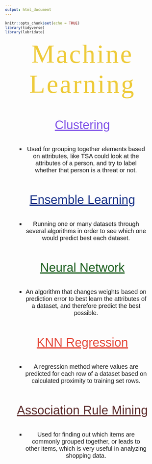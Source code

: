 ```yaml
---
output: html_document
---
```


```r
knitr::opts_chunk$set(echo = TRUE)
library(tidyverse)
library(lubridate)
```

<p id="title">Machine Learning</p>

<br><br>

<p id="method"><a id="method" class="method" href="cluster.html" target="_blank" >Clustering</a></p>

<br>

<center>
<ul id="list">
  <li id="desc">Used for grouping together elements based on attributes,   like TSA could look at the attributes of a person, and try to label       whether that person is a threat or not.</li>
</ul>
</center>

<br><br>

<p id="method"><a id="method" class="ensemble" href="ensemble_summary.html" target="_blank" >Ensemble Learning</a></p>

<br>

<center>
<ul id="list">
  <li id="desc">Running one or many datasets through several algorithms in   order to see which one would predict best each dataset.</li>
</ul>
</center>

<br><br>

<p id="method"><a id="method" class="neural" href="neural.html" target="_blank" >Neural Network</a></p>

<br>

<center>
<ul id="list">
  <li id="desc">An algorithm that changes weights based on prediction error to best learn the attributes of a dataset, and therefore predict the best possible.</li>
</ul>
</center>


<br><br>

<p id="method"><a id="method" class="knn" href="knn.html" target="_blank" >KNN Regression</a></p>

<br>

<center>
<ul id="list">
  <li id="desc">A regression method where values are predicted for each row of a dataset based on calculated proximity to training set rows.</li>
</ul>
</center>


<br><br>

<p id="method"><a id="method" class="association" href="association.html" target="_blank" >Association Rule Mining</a></p>

<br>

<center>
<ul id="list">
  <li id="desc">Used for finding out which items are commonly grouped together, or leads to other items, which is very useful in analyzing shopping data.</li>
</ul>
</center>



<style>
@import url('https://fonts.googleapis.com/css?family=Bitter');
@import url('https://fonts.googleapis.com/css?family=Varela+Round');
#title{
margin: auto;
text-align: center;
font-size: 85px;
color: #EECA38;
font-family: 'Bitter', serif;
letter-spacing: 5px;
}
#method{
margin: auto;
text-align: center;
font-size: 40px;
font-family: 'Quicksand', sans-serif;
}
.method{
color: #7F52E8;
}
.ensemble{
color: #183288;
}
.neural{
color: #195D1C;
}
.knn{
color: #E54A3B;
}
.association{
color: #5C2C2C;
}
#desc{
font-size: 20px;
font-family: 'Varela Round', sans-serif;
}
#list{
list-style-type: square;
margin-left: 3em;
margin-right: 3em;
}
</style>

